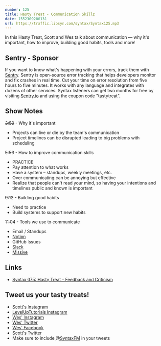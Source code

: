 ```yaml
---
number: 125
title: Hasty Treat - Communication Skillz
date: 1552309200131
url: https://traffic.libsyn.com/syntax/Syntax125.mp3
---
```


In this Hasty Treat, Scott and Wes talk about communication — why it's important, how to improve, building good habits, tools and more!

## Sentry - Sponsor

If you want to know what's happening with your errors, track them with [Sentry](https://sentry.io/). Sentry is open-source error tracking that helps developers monitor and fix crashes in real time. Cut your time on error resolution from five hours to five minutes. It works with any language and integrates with dozens of other services. Syntax listeners can get two months for free by visiting [Sentry.io](https://sentry.io/) and using the coupon code "tastytreat".

## Show Notes

~~3:59~~ - Why it's important

* Projects can live or die by the team's communication
* Project timelines can be disrupted leading to big problems with scheduling

~~5:53~~ - How to improve communication skills

* PRACTICE
* Pay attention to what works
* Have a system – standups, weekly meetings, etc.
* Over communicating can be annoying but effective
* Realize that people can't read your mind, so having your intentions and timelines public and known is important

~~9:12~~ - Building good habits

* Need to practice
* Build systems to support new habits

~~11:04~~ - Tools we use to communicate

* Email / Standups
* [Notion](https://www.notion.so/)
* GitHub Issues
* [Slack](https://slack.com/)
* [Missive](https://missiveapp.com/)

## Links
* [Syntax 075: Hasty Treat - Feedback and Criticism](https://syntax.fm/show/075/hasty-treat-feedback-and-criticism)

## Tweet us your tasty treats!
* [Scott's Instagram](https://www.instagram.com/stolinski/)
* [LevelUpTutorials Instagram](https://www.instagram.com/LevelUpTutorials/)
* [Wes' Instagram](https://www.instagram.com/wesbos/)
* [Wes' Twitter](https://twitter.com/wesbos)
* [Wes' Facebook](https://www.facebook.com/wesbos.developer)
* [Scott's Twitter](https://twitter.com/stolinski)
* Make sure to include [@SyntaxFM](https://twitter.com/SyntaxFM) in your tweets